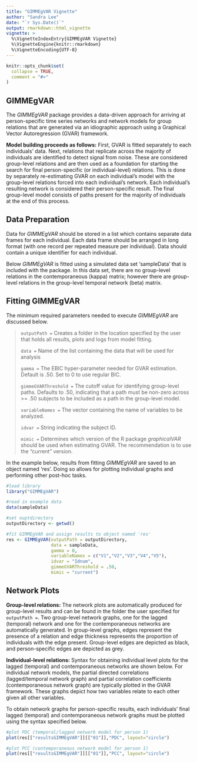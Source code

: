 ---
title: "GIMMEgVAR Vignette"
author: "Sandra Lee"
date: "`r Sys.Date()`"
output: rmarkdown::html_vignette
vignette: >
  %\VignetteIndexEntry{GIMMEgVAR Vignette}
  %\VignetteEngine{knitr::rmarkdown}
  %\VignetteEncoding{UTF-8}
---

```{r setup, echo= FALSE,include = FALSE}
knitr::opts_chunk$set(
  collapse = TRUE,
  comment = "#>"
)
```

## GIMMEgVAR

The *GIMMEgVAR* package provides a data-driven approach for arriving at person-specific time series networks and network models for group relations that are generated via an idiographic approach using a Graphical Vector Autoregression (GVAR) framework.

**Model building proceeds as follows:** First, GVAR is fitted separately to each individuals' data. Next, relations that replicate across the majority of individuals are identified to detect signal from noise. These are considered group-level relations and are then used as a foundation for starting the search for final person-specific (or individual-level) relations. This is done by separately re-estimating GVAR on each individual's model with the group-level relations forced into each individual's network. Each individual's resulting network is considered their person-specific result. The final group-level model consists of paths present for the majority of individuals at the end of this process.

## Data Preparation

Data for *GIMMEgVAR* should be stored in a list which contains separate data frames for each individual. Each data frame should be arranged in long format (with one record per repeated measure per individual). Data should contain a unique identifier for each individual.

Below *GIMMEgVAR* is fitted using a simulated data set 'sampleData' that is included with the package. In this data set, there are no group-level relations in the contemporaneous (kappa) matrix; however there are group-level relations in the group-level temporal network (beta) matrix.

## Fitting GIMMEgVAR

The minimum required parameters needed to execute *GIMMEgVAR* are discussed below.

> `outputPath =` Creates a folder in the location specified by the user that holds all results, plots and logs from model fitting.
>
> `data =` Name of the list containing the data that will be used for analysis
>
> `gamma =` The EBIC hyper-parameter needed for GVAR estimation. Default is .50. Set to 0 to use regular BIC.
>
> `gimmeGVARThreshold =` The cutoff value for identifying group-level paths. Defaults to .50, indicating that a path must be non-zero across \>= .50 subjects to be included as a path in the group-level model.
>
> `variableNames =` The vector containing the name of variables to be analyzed.
>
> `idvar =` String indicating the subject ID.
>
> `mimic =` Determines which version of the R package *graphicalVAR* should be used when estimating GVAR. The recommendation is to use the "current" version.

In the example below, results from fitting *GIMMEgVAR* are saved to an object named 'res'. Doing so allows for plotting individual graphs and performing other post-hoc tasks.

```{r fitting GIMMEgVAR}

#load library
library("GIMMEgVAR")

#read in example data
data(sampleData)

#set ouptdirectory
outputDirectory <- getwd() 

#fit GIMMEgVAR and assign results to object named 'res' 
res <- GIMMEgVAR(outputPath = outputDirectory,
                 data = sampleData,
                 gamma = 0,
                 variableNames = c("V1","V2","V3","V4","V5"),
                 idvar = "Idnum",
                 gimmeGVARThreshold = .50,
                 mimic = "current")

```

## Network Plots

**Group-level relations:** The network plots are automatically produced for group-level results and can be found in the folder the user specified for `outputPath =`. Two group-level network graphs, one for the lagged (temporal) network and one for the contemporaneous networks are automatically generated. In group-level graphs, edges represent the presence of a relation and edge thickness represents the proportion of individuals with the edge present. Group-level edges are depicted as black, and person-specific edges are depicted as grey.

**Individual-level relations:** Syntax for obtaining individual level plots for the lagged (temporal) and contemporaneous networks are shown below. For individual network models, the partial directed correlations (lagged/temporal network graph) and partial correlation coefficients (contemporaneous network graph) are typically plotted in the GVAR framework. These graphs depict how two variables relate to each other given all other variables.

To obtain network graphs for person-specific results, each individuals' final lagged (temporal) and contemporaneous network graphs must be plotted using the syntax specified below.

```{r indivdual plot syntax}

#plot PDC (temporal/lagged network model for person 1)
plot(res[["resultsGIMMEgVAR"]][["01"]],"PDC", layout="circle")

#plot PCC (contemporaneous network model for person 1)
plot(res[["resultsGIMMEgVAR"]][["01"]],"PCC", layout="circle")

```
